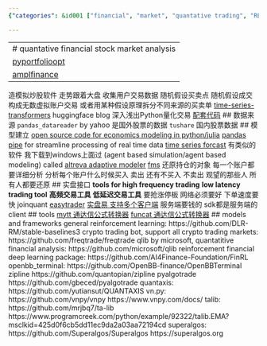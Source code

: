 ```yaml
---
{"categories": &id001 ["financial", "market", "quantative trading", "RL", "stock market", "trading"], "category": "Stock Market Analysis", "date": "2022-06-09 06:38:29", "description": "This article provides an overview of popular Python libraries and frameworks for stock market analysis, trading software development, and high-frequency/low latency trading. It covers tools such as Altreva Adaptive Modeler, fms, MyTT, funcat, stable-baselines3, crypto trading bots, qlib, FinRL, OpenBBTerminal, Zipline, and Pyalgotrade, which can be used for tasks like data preprocessing, algorithm development, backtesting, and live trading. The article aims to help developers choose the right tool or combination of tools based on their specific needs.", "tags": *id001, "title": "quantatitive financial stock market analysis"}

---
```


------
# quantative financial stock market analysis
[pyportfolioopt](https://github.com/robertmartin8/PyPortfoiloOpt)
[amplfinance](https://github.com/ampl/amplpyfinance)
----
造模拟炒股软件 走势跟着大盘 收集用户交易数据
随机假设买卖点 随机假设成交 构成无数虚拟账户交易 或者用某种假设原理拆分不同来源的买卖单
[time-series-transformers](https://huggingface.co/blog/time-series-transformers) huggingface blog
深入浅出Python量化交易 [配套代码](https://www.wqyunpan.com/resourceDetail.html?id=257365&openId=oUgl9wSv5p1X-HH-MnP4jFvTIlHM&qrcodeId=219912&sign=ZTVkOGM1MGRhZDJjLTE2NjE3NjA4MDQyNzQ=)
## 数据来源
`pandas_datareader` by yahoo 是国外股票的数据
`tushare` 国内股票数据
## 模型建立
[open source code for economics modeling in python/julia](https://quantecon.org/)
[pandas pipe](https://sinyi-chou.github.io/python-pandas-pipe/#:~:text=Pipe%20is%20a%20method%20in%20pandas.DataFrame%20capable%20of,can%20be%20combined%20with%20method%20chaining%20without%20nesting.) for streamline processing of real time data
[time series forcast](https://zhuanlan.zhihu.com/p/385094015)
有类似的软件 我下载到windows上面过 (agent based simulation/agent based modeling) called [altreva adaptive modeler]()
[fms](https://pythonhosted.org/fms/)
还原持仓的对象 每一个账户都要详细分析 分析每个账户什么时候买入 卖出 还有不买入 不卖出 观望的那些人 所有人都要还原
## 实盘接口
**tools for high frequency trading** **low latency trading tool**
**高频交易工具** **低延迟交易工具**
要抢涨停板 网络必须要好 下单速度要快
joinquant
[easytrader](https://github.com/shidenggui/easytrader)
[实盘易 支持多个客户端](http://www.iguuu.com/e) 服务端要钱的 sdk都是服务端的client
## tools
[mytt 通达信公式转换器](https://github.com/mpquant/MyTT)
[funcat 通达信公式转换器](https://github.com/cedricporter/funcat)
## models and frameworks
general reinforcement learning:
https://github.com/DLR-RM/stable-baselines3
crypto trading bot, support all crypto trading markets:
https://github.com/freqtrade/freqtrade
qlib by microsoft, quantatitive financial analysis:
https://github.com/microsoft/qlib
reinforcement financial deep learning package:
https://github.com/AI4Finance-Foundation/FinRL
openbb_terminal:
https://github.com/OpenBB-finance/OpenBBTerminal
zipline
https://github.com/quantopian/zipline
pyalgotrade
https://github.com/gbeced/pyalgotrade
quantaxis:
https://github.com/yutiansut/QUANTAXIS
vn.py:
https://github.com/vnpy/vnpy
https://www.vnpy.com/docs/
talib:
https://github.com/mrjbq7/ta-lib
https://www.programcreek.com/python/example/92322/talib.EMA?msclkid=425d0f6cb5dd11ec9da2a03aa72194cd
superalgos:
https://github.com/Superalgos/Superalgos
https://superalgos.org
